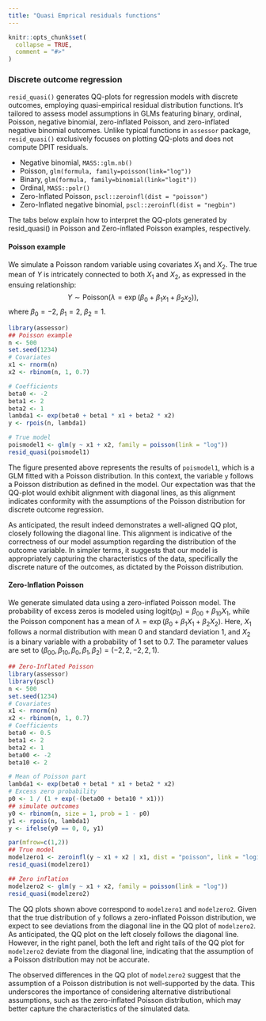 ```yaml
---
title: "Quasi Emprical residuals functions"
---
```


```r
knitr::opts_chunk$set(
  collapse = TRUE,
  comment = "#>"
)
```

### Discrete outcome regression {.tabset .tabset-pills}

`resid_quasi()` generates QQ-plots for regression models with discrete outcomes, employing quasi-empirical residual distribution functions. It's tailored to assess model assumptions in GLMs featuring binary, ordinal, Poisson, negative binomial, zero-inflated Poisson, and zero-inflated negative binomial outcomes. Unlike typical functions in `assessor` package, `resid_quasi()` exclusively focuses on plotting QQ-plots and does not compute DPIT residuals.

* Negative binomial, `MASS::glm.nb()` 
* Poisson, `glm(formula, family=poisson(link="log"))` 
* Binary, `glm(formula, family=binomial(link="logit"))` 
* Ordinal, `MASS::polr()`
* Zero-Inflated Poisson, `pscl::zeroinfl(dist = "poisson")` 
* Zero-Inflated negative binomial, `pscl::zeroinfl(dist = "negbin")`

The tabs below explain how to interpret the QQ-plots generated by resid_quasi() in Poisson and Zero-inflated Poisson examples, respectively. 

#### Poisson example
We simulate a Poisson random variable using covariates $X_1$ and $X_2$.
The true mean of $Y$ is intricately connected to both $X_1$ and $X_2$, as expressed in the ensuing relationship:
$$
Y \sim \text{Poisson}(\lambda = \exp(\beta_0 + \beta_1 x_1 + \beta_2 x_2)),
$$
where $\beta_0=-2,~\beta_1=2,~\beta_2=1$.


```r
library(assessor)
## Poisson example
n <- 500
set.seed(1234)
# Covariates
x1 <- rnorm(n)
x2 <- rbinom(n, 1, 0.7)

# Coefficients
beta0 <- -2
beta1 <- 2
beta2 <- 1
lambda1 <- exp(beta0 + beta1 * x1 + beta2 * x2)
y <- rpois(n, lambda1)
```

```r
# True model
poismodel1 <- glm(y ~ x1 + x2, family = poisson(link = "log"))
resid_quasi(poismodel1)
```
The figure presented above represents the results of `poismodel1`, which is a GLM fitted with a Poisson distribution. In this context, the variable `y` follows a Poisson distribution as defined in the model. Our expectation was that the QQ-plot would exhibit alignment with diagonal lines, as this alignment indicates conformity with the assumptions of the Poisson distribution for discrete outcome regression.

As anticipated, the result indeed demonstrates a well-aligned QQ plot, closely following the diagonal line. This alignment is indicative of the correctness of our model assumption regarding the distribution of the outcome variable. In simpler terms, it suggests that our model is appropriately capturing the characteristics of the data, specifically the discrete nature of the outcomes, as dictated by the Poisson distribution.

#### Zero-Inflation Poisson
We generate simulated data using a zero-inflated Poisson model. The probability of excess zeros is modeled using $\mathrm{logit}(p_0) = \beta_{00} + \beta_{10}X_1$, while the Poisson component has a mean of $\lambda = \exp(\beta_0 +\beta_1X_1 +\beta_2X_2)$. Here, $X_1$ follows a normal distribution with mean 0 and standard deviation 1, and $X_2$ is a binary variable with a probability of 1 set to 0.7. The parameter values are set to $( \beta_{00} ,\beta_{10}, \beta_0, \beta_1, \beta_2) = (-2, 2, -2, 2, 1)$.

```r
## Zero-Inflated Poisson
library(assessor)
library(pscl)
n <- 500
set.seed(1234)
# Covariates
x1 <- rnorm(n)
x2 <- rbinom(n, 1, 0.7)
# Coefficients
beta0 <- 0.5
beta1 <- 2
beta2 <- 1
beta00 <- -2
beta10 <- 2

# Mean of Poisson part
lambda1 <- exp(beta0 + beta1 * x1 + beta2 * x2)
# Excess zero probability
p0 <- 1 / (1 + exp(-(beta00 + beta10 * x1)))
## simulate outcomes
y0 <- rbinom(n, size = 1, prob = 1 - p0)
y1 <- rpois(n, lambda1)
y <- ifelse(y0 == 0, 0, y1)
```

```r
par(mfrow=c(1,2))
## True model
modelzero1 <- zeroinfl(y ~ x1 + x2 | x1, dist = "poisson", link = "logit")
resid_quasi(modelzero1)

## Zero inflation
modelzero2 <- glm(y ~ x1 + x2, family = poisson(link = "log"))
resid_quasi(modelzero2)
```
The QQ plots shown above correspond to `modelzero1` and `modelzero2`. Given that the true distribution of `y` follows a zero-inflated Poisson distribution, we expect to see deviations from the diagonal line in the QQ plot of `modelzero2`. As anticipated, the QQ plot on the left closely follows the diagonal line. However, in the right panel, both the left and right tails of the QQ plot for `modelzero2` deviate from the diagonal line, indicating that the assumption of a Poisson distribution may not be accurate.

The observed differences in the QQ plot of `modelzero2` suggest that the assumption of a Poisson distribution is not well-supported by the data. This underscores the importance of considering alternative distributional assumptions, such as the zero-inflated Poisson distribution, which may better capture the characteristics of the simulated data.
